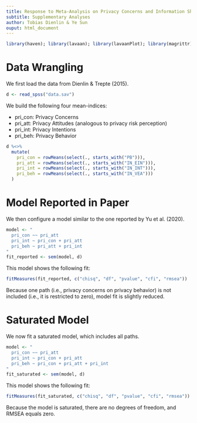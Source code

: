 ```yaml
---
title: Response to Meta-Analysis on Privacy Concerns and Information Sharing
subtitle: Supplementary Analyses
author: Tobias Dienlin & Ye Sun
ouput: html_document
---
```


```r
library(haven); library(lavaan); library(lavaanPlot); library(magrittr); library(tidyverse)
```

# Data Wrangling

We first load the data from Dienlin & Trepte (2015). 

```r
d <- read_spss("data.sav")
```

We build the following four mean-indices:

- pri_con: Privacy Concerns
- pri_att: Privacy Attitudes (analogous to privacy risk perception)
- pri_int: Privacy Intentions
- pri_beh: Privacy Behavior

```r
d %<>%
  mutate(
    pri_con = rowMeans(select(., starts_with("PB"))),
    pri_att = rowMeans(select(., starts_with("IN_EIN"))),
    pri_int = rowMeans(select(., starts_with("IN_INT"))),
    pri_beh = rowMeans(select(., starts_with("IN_VEA")))
  )
```

# Model Reported in Paper

We then configure a model similar to the one reported by Yu et al. (2020).

```r
model <- "
  pri_con ~~ pri_att
  pri_int ~ pri_con + pri_att
  pri_beh ~ pri_att + pri_int
"
fit_reported <- sem(model, d)
```

This model shows the following fit: 

```r
fitMeasures(fit_reported, c("chisq", "df", "pvalue", "cfi", "rmsea"))
```

Because one path (i.e., privacy concerns on privacy behavior) is not included (i.e., it is restricted to zero), model fit is slightly reduced.

# Saturated Model

We now fit a saturated model, which includes all paths.

```r
model <- "
  pri_con ~~ pri_att
  pri_int ~ pri_con + pri_att
  pri_beh ~ pri_con + pri_att + pri_int
"
fit_saturated <- sem(model, d)
```

This model shows the following fit: 

```r
fitMeasures(fit_saturated, c("chisq", "df", "pvalue", "cfi", "rmsea"))
```

Because the model is saturated, there are no degrees of freedom, and RMSEA equals zero.